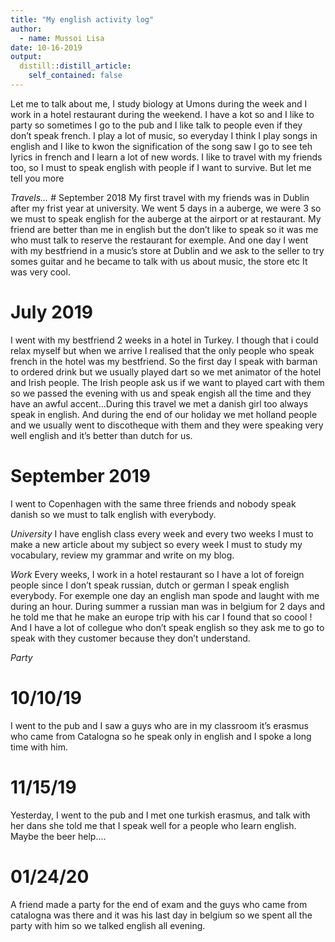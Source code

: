 ```yaml
---
title: "My english activity log"
author:
  - name: Mussoi Lisa
date: 10-16-2019
output:
  distill::distill_article:
    self_contained: false
---
```

Let me to talk about me, I study biology at Umons during the week and I work in a hotel restaurant during the weekend. I have a kot so and I like to party so sometimes I go to the pub and I like talk to people even if they don't speak french. I play a lot of music, so everyday I think I play songs in english and I like to kwon the signification of the song saw I go to see teh lyrics in french and I learn a lot of new words. I like to travel with my friends too, so I must to speak english with people if I want to survive. But let me tell you more

*Travels...*
# September 2018
My first travel with my friends was in Dublin after my frist year at university. We went 5 days in a auberge, we were 3 so we must to speak english for the auberge at the airport or at restaurant. My friend are better than me in english but the don't like to speak so it was me who must talk to reserve the restaurant for exemple. And one day I went with my bestfriend in a music's store at Dublin and we ask to the seller to try somes guitar and he became to talk with us about music, the store etc It was very cool. 

# July 2019
I went with my bestfriend 2 weeks in a hotel in Turkey. I though that i could relax myself but when we arrive I realised that the only people who speak french in the hotel was my bestfriend. So the first day I speak with barman to ordered drink but we usually played dart so we met animator of the hotel and Irish people. The Irish people ask us if we want to played cart with them so we passed the evening with us and speak engish all the time and they have an awful accent...During this travel we met a danish girl too always speak in english. And during the end of our holiday we met holland people and we usually went to discotheque with them and they were speaking very well english and it's better than dutch for us. 

# September 2019
I went to Copenhagen with the same three friends and nobody speak danish so we must to talk english with everybody. 

*University*
I have english class every week and every two weeks I must to make a new article about my subject so every week I must to study my vocabulary, review my grammar and write on my blog. 

*Work*
Every weeks, I work in a hotel restaurant so I have a lot of foreign people since I don't speak russian, dutch or german I speak english everybody. For exemple one day an english man spode and laught with me during an hour. During summer a russian man was in belgium for 2 days and he told me that he make an europe trip with his car I found that so coool ! And I have a lot of collegue who don't speak english so they ask me to go to speak with they customer because they don't understand. 

*Party* 

# 10/10/19
I went to the pub and I saw a guys who are in my classroom it's erasmus who came from Catalogna so he speak only in english and I spoke a long time with him. 

# 11/15/19
Yesterday, I went to the pub and I met one turkish erasmus, and talk with her dans she told me that I speak well for a people who learn english. Maybe the beer help....

# 01/24/20
A friend made a party for the end of exam and the guys who came from catalogna was there and it was his last day in belgium so we spent all the party with him so we talked english all evening. 











